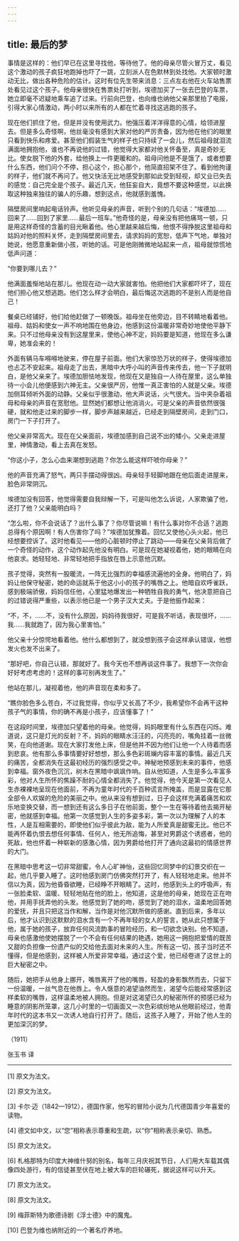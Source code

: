 ```yaml
---
---
---
```

title: 最后的梦
---




事情是这样的：他们早已在这里寻找他，等待他了。他的母亲尽管火冒万丈，看见这个激动的孩子疯狂地跑掉也吓了一跳，立刻派人在色默林到处找他。大家顿时激动无比，做出各种危险的估计。这时有位先生带来消息：三点左右他在火车站售票处看见过这个孩子。他母亲很快在售票处打听到，埃德加买了一张去巴登的车票，她立即毫不迟疑地乘车追了过来。行前向巴登，也向维也纳他父亲那里拍了电报，引得大家心情激动，两小时以来所有的人都在忙着寻找这逃跑的孩子。

现在他们抓住了他，但是并没有使用武力。他强压着洋洋得意的心情，给领进屋去。但是多么奇怪啊，他丝毫没有感到大家对他的严厉责备，因为他在他们的眼里只看到快乐和疼爱。甚至他们假装生气的样子也只持续了一会儿，然后祖母就泪流满面地拥抱他，谁也不再说他的过错，他觉得大家都对他关怀备至，真是奇妙无比。使女脱下他的外套，给他换上一件更暖和的。祖母问他是不是饿了，或者想要什么东西，他们问个不停，担心这个，担心那个，他简直招架不住了。看到他拘谨的样子，他们就不再问了。他又快活无比地感受到那如此受到轻视，却又业已失去的感觉：自己完全是个孩子。最近几天，他狂妄自大，竟想不要这种感觉，以此换取这种独来独往的骗人的乐趣，想到这点，他就感到羞愧。

隔壁房间里响起电话铃声。他听见母亲的声音，听到个别的几句话：“埃德加……回来了……回到了家里……最后一班车。”他奇怪的是，母亲没有把他痛骂一顿，只是用这样奇怪的含蓄的目光瞅着他。他心里越来越后悔，他恨不得挣脱这里祖母和姑妈对他的照料关怀，走到隔壁房间里去，请求妈妈的宽恕，低声下气地，单独对她说，他愿意重新做小孩，听她的话。可是他刚微微地站起来一点，祖母就惊慌地低声问道：

“你要到哪儿去？”

他满面羞惭地站在那儿。他现在动一动大家就害怕。他把他们大家都吓坏了，现在他们担心他又想逃跑。他们怎么样才会明白，最后悔这次逃跑的不是别人而是他自己！

餐桌已经铺好，他们给他赶做了一顿晚饭。祖母坐在他旁边，目不转睛地看着他。祖母、姑妈和使女一声不响地围在他身边，他感到这份温暖非常奇妙地使他平静下来。只不过他母亲没有到这屋里来，使他心神不定，妈妈要是知道，他现在多么谦卑，她准会来的！

外面有辆马车嘚嘚地驶来，停在屋子前面。他们大家惊恐万状的样子，使得埃德加也忐忑不安起来。祖母走了出去，黑暗中大呼小叫的声音传来传去，他一下子就明白，是他父亲来了。埃德加胆怯地发现，他现在又是独自一人待在屋里，这么单独待一小会儿他便感到六神无主。父亲很严厉，他惟一真正害怕的人就是父亲。埃德加侧耳倾听外面的动静。父亲似乎很激动，他大声说话，火气很大。当中夹杂着祖母和母亲的声音在宽慰他。显然她们都想让他消消火。可是父亲的声音依然很强硬，就和他走过来的脚步一样，脚步声越来越近，已经走到隔壁房间，走到门口，房门一下子打开了。

他父亲非常高大。现在在父亲面前，埃德加感到自己说不出的矮小。父亲走进屋里，神情激动，看上去真在发怒。

“你这小子，怎么心血来潮想到逃跑？你怎么能这样吓唬你母亲？”

他的声音充满了怒气，两只手摆动得很凶。母亲轻手轻脚地跟在他后面走进屋来，脸色非常阴沉。

埃德加没有回答，他觉得需要自我辩解一下，可是叫他怎么诉说，人家欺骗了他，还打了他？父亲能明白吗？

“怎么啦，你不会说话了？出什么事了？你尽管说嘛！有什么事对你不合适？逃跑总得有个原因啊！有人伤害你了吗？”埃德加犹豫着。回忆又使他心头火起，他已经想要控诉了。这时他看见——他的心脏顿时停止了跳动——母亲在父亲背后做了一个奇怪的动作，这个动作起先他没有明白。可是现在她凝视着他，她的眼睛在向他哀求。她轻轻地、非常轻地把手指放在唇上示意他沉默。

孩子觉得，突然有一股暖流，一阵无比强烈的幸福感流遍他的全身。他明白了，妈妈让他保守秘密，她的命运就系于他这小小的孩子的嘴唇之上。他暗自欢呼雀跃，感到极端骄傲，妈妈信任他，心里猛地爆发出一种牺牲自我的勇气，他决意把自己的过错说得严重些，以表示他已是一个男子汉大丈夫。于是他振作起来：

“不，不，……不，没有什么原因，妈妈待我很好，可是我不听话，表现很坏，……我……我就跑了，因为我心里害怕。”

他父亲十分惊愕地看着他。他什么都想到了，就没想到孩子会这样承认错误，他想发火也发不出来了。

“那好吧，你自己认错，那就好了。我今天也不想再谈这件事了。我想下一次你会好好考虑考虑的！这样的事可别再发生了。”

他站在那儿，凝视着他，他的声音现在柔和多了。

“瞧你脸色多么苍白，不过我觉得，你似乎又长高了不少，我希望你不会再干这种孩子气的事情，你的确不再是小孩子，应该懂事了！”

在这段时间里，埃德加只望着他的母亲。他觉得，妈妈眼里有什么东西在闪烁。难道说，这只是灯光的反射？不，妈妈的眼睛水汪汪的，闪亮亮的，嘴角挂着一丝微笑，在向他道谢。现在大家打发他上床，但是他并不因为他们让他一个人待着而感到悲哀。他有那么多事情要好好想想，那么多色彩斑斓内容丰富的事情。最近几天的痛苦，全都消失在这最初经历的强烈感受之中。神秘地预感到未来的事件，他感到幸福。窗外夜色沉沉，树木在黑暗中飒飒作响。自从他知道，人生是多么丰富多彩，他对人生所怀的焦躁不耐的心情全都消失了。他觉得，他今天是第一次看见人生赤裸裸地呈现在他面前，不再为童年时代的千百种谎言所掩盖，而是显露在它那全部令人欢娱的危险的美丽之中。他从来没有想到过，日子会这样充满着痛苦和欢乐地变换交替，而一想到还有这么多日子在他前面，整个一生在等待着他去揭开秘密，他就感到幸福。他第一次感觉到人生的多姿多彩，第一次以为理解了人的本性，人是互相需要的，即使他们似乎彼此为敌，能为人所爱真是甜蜜无比。他已不能再怀着仇恨去想任何事情、任何人，他无所追悔，甚至对男爵这个诱惑者，他的死敌，他也怀着一种崭新的感激心情，因为男爵给他打开了通向这最初的情感世界的大门。

在黑暗中思考这一切非常甜蜜，令人心旷神怡，这些回忆同梦中的幻景交织在一起，他几乎要入睡了。这时他感到房门仿佛突然打开了，有人轻轻地走来。他并不信以为真，因为他昏昏欲睡，已经睁不开眼睛了。这时，他感到头上的呼吸声，有一张脸柔软、温暖、轻轻地贴在他的脸上，他知道，这是他的母亲，她现在正在吻他，并用手抚弄他的头发。他感觉到了她的吻，感觉到了她的泪水，温柔地回答她的爱抚，并且只把这当作和解，当作是对他沉默所做的感谢。直到后来，多年以后，他才认识到这默默的泪水含有一个不再年轻的女人的誓言，她从此只想属于他，属于她的孩子，放弃任何风流韵事的冒险经历，和一切欲念诀别。他不知道，母亲也感激他使她摆脱了一个不会有任何结果的艳遇，她用这一拥抱把爱情的既苦又甜的负担像一份遗产似的交给他去面对未来的人生。所有这一切，孩子当时还不懂得，但是他感到，这样被人所爱非常幸福，通过这个爱，他已经卷进了这世上的巨大秘密之中。

随后，她把手从他身上挪开，嘴唇离开了他的嘴唇，轻盈的身影飘然而去，只留下一份温暖，一丝气息在他唇上。令人惬意的渴望油然而生，渴望今后能经常感到这样柔软的嘴唇，这样温柔地被人拥抱。但是对这渴望已久的秘密所怀的预感已经为睡意的阴影所笼罩，这几小时里的一切画面又一次色彩缤纷地从他眼前经过，他青年时代的这本书又一次诱人地自行打开了。随后，这孩子入睡了，开始了他人生的更加深沉的梦。

（1911）

张玉书 译



* * *



[1] 原文为法文。

[2] 原文为法文。

[3] 卡尔·迈（1842—1912），德国作家，他写的冒险小说为几代德国青少年喜爱的读物。

[4] 德文如中文，以“您”相称表示尊重和生疏，以“你”相称表示亲切、熟悉。

[5] 原文为法文。

[6] 札格那特为印度大神维什努的别名，每年三月庆祝其节日，人们用大车载其偶像四处游行，有的信徒甚至伏在地上被大车的巨轮碾死，据说这样可以升天。

[7] 原文为法文。

[8] 原文为法文。

[9] 梅菲斯特为歌德诗剧《浮士德》中的魔鬼。

[10] 巴登为维也纳附近的一个著名疗养地。